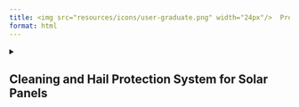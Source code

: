 ```yaml
---
title: <img src="resources/icons/user-graduate.png" width="24px"/>  Projects/Group-Works
format: html
---
```


<details>
<summary><h2>Cleaning and Hail Protection System for Solar Panels</hs></summary>


**University of Trento** – Master's Degree in Mechatronics Engineering  
**Group members**: Filippo Avi, Alberto Giora, Matteo Manzini, Edoardo Murgia, Andrea Silvan  
**Supervisor**: Prof. Emiliano Rustighi  
**Academic Year**: 2023/2024  
**Course**: Mechanical Design for Mechatronics

### Overview

We developed a multifunctional system to protect photovoltaic panels from hail and ensure optimal performance through autonomous cleaning. The solution integrates a retractable anti-hail net and a rolling brush cleaning mechanism, both actuated by a shared motor-transmission unit.

### Key Features

- Automatic hail detection using a laser disdrometer sensor (ZDM-100)  
- Rolling shutter and cleaning brush powered by a single electric motor  
- Stress and motion analysis of shafts and gear train  
- Finite Element Analysis (FEM) for mechanical verification  
- Low-maintenance design, easy installation on standard panel arrays  
- Water-resistant and IP67-rated components

### Skills Applied

- Mechanical design (CAD, FEM, shaft and gear sizing)  
- Mechatronic integration (sensor-actuator coupling)  
- System simulation and power transmission analysis  
- Team collaboration and report writing (80+ page technical report)

[Download Full Report (PDF)](resources/files/solar-panel-project.pdf){.btn .btn-primary target="_blank"}

</details>

